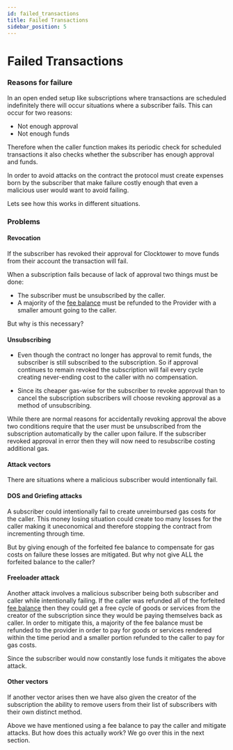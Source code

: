 ```yaml
---
id: failed_transactions
title: Failed Transactions
sidebar_position: 5
---
```


# Failed Transactions

### Reasons for failure

In an open ended setup like subscriptions where transactions are scheduled indefinitely there will occur situations where a subscriber fails. This can occur for two reasons:

- Not enough approval
- Not enough funds

Therefore when the caller function makes its periodic check for scheduled transactions it also checks whether the subscriber has enough approval and funds. 

In order to avoid attacks on the contract the protocol must create expenses born by the subscriber that make failure costly enough that even a malicious user would want to avoid failing. 

Lets see how this works in different situations. 

### Problems

#### Revocation

If the subscriber has revoked their approval for Clocktower to move funds from their account the transaction will fail. 

When a subscription fails because of lack of approval two things must be done:

- The subscriber must be unsubscribed by the caller.
- A majority of the [fee balance](fees#caller-fee-reserve) must be refunded to the Provider with a smaller amount going to the caller. 

But why is this necessary?

#### Unsubscribing

- Even though the contract no longer has approval to remit funds, the subscriber is still subscribed to the subscription. So if approval continues to remain revoked the subscription will fail every cycle creating never-ending cost to the caller with no compensation. 

- Since its cheaper gas-wise for the subscriber to revoke approval than to cancel the subscription subscribers will choose revoking approval as a method of unsubscribing. 

While there are normal reasons for accidentally revoking approval the above two conditions require that the user must be unsubscribed from the subscription automatically by the caller upon failure. If the subscriber revoked approval in error then they will now need to resubscribe costing additional gas.

#### Attack vectors

There are situations where a malicious subscriber would intentionally fail. 

#### DOS and Griefing attacks

A subscriber could intentionally fail to create unreimbursed gas costs for the caller. This money losing situation could create too many losses for the caller making it uneconomical and therefore stopping the contract from incrementing through time. 

But by giving enough of the forfeited fee balance to compensate for gas costs on failure these losses are mitigated. But why not give ALL the forfeited balance to the caller?

#### Freeloader attack

Another attack involves a malicious subscriber being both subscriber and caller while intentionally failing.  If the caller was refunded all of the forfeited [fee balance](fees#caller-fee-reserve) then they could get a free cycle of goods or services from the creator of the subscription since they would be paying themselves back as caller. In order to mitigate this, a majority of the fee balance must be refunded to the provider in order to pay for goods or services rendered within the time period and a smaller portion refunded to the caller to pay for gas costs. 

Since the subscriber would now constantly lose funds it mitigates the above attack. 

#### Other vectors

If another vector arises then we have also given the creator of the subscription the ability to remove users from their list of subscribers with their own distinct method. 

Above we have mentioned using a fee balance to pay the caller and mitigate attacks. But how does this actually work? We go over this in the next section. 




